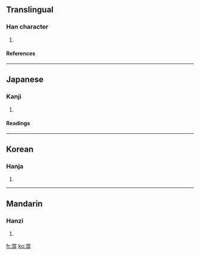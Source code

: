 ==Translingual==
===Han character===
{{Han char|rn=92|rad=牙|as=08|sn=12|four=9024<sub>0</sub>|canj=火月口一竹 (FBRMH)}}
# {{defn|Han|sort=牙08}}
====References====
{{Han ref|kx=0695.100|dkj=19919|dj=1108.120|hdz=21420.090|uh=725A|ud=29274|bh=DA67|bd=55911}}

----
==Japanese==
===Kanji===
{{ja-kanji|grade=|rs=牙08}}
# {{defn|Japanese}} 
====Readings====
{{ja-readings|on=[[とう]] (tō), [[ちょう]] (chō)|kun=[[はしら]] (hashira)}}

----
==Korean==
===Hanja===
{{ko-hanja|hangeul=탱|eumhun=|rv=taeng|mr=t'aeng|y=thyang}}
# {{defn|Korean}}

----
==Mandarin==
===Hanzi===
{{cmn-hanzi|pin=[[chēng]] (cheng1), [[chèng]] (cheng4)|wg=ch'eng<sup>1</sup>, ch'eng<sup>4</sup>}}
# {{defn|Mandarin}}

[[fr:牚]]
[[ko:牚]]
